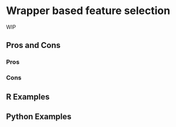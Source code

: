 # Wrapper based feature selection {#sec-too-many-wrapper}

WIP

## Pros and Cons

### Pros

### Cons

## R Examples

## Python Examples
